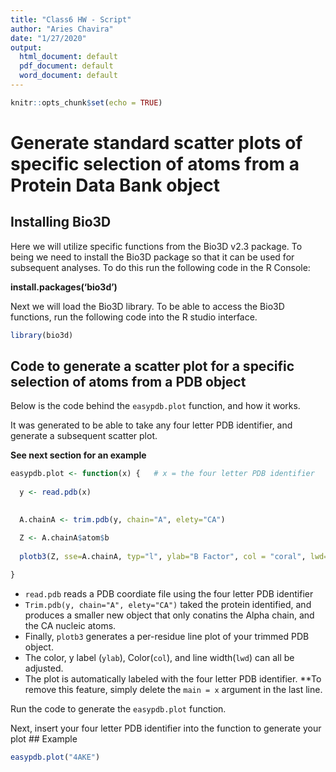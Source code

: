 ```yaml
---
title: "Class6 HW - Script"
author: "Aries Chavira"
date: "1/27/2020"
output:
  html_document: default
  pdf_document: default
  word_document: default
---
```


```r
knitr::opts_chunk$set(echo = TRUE)
```

# Generate standard scatter plots of specific selection of atoms from a Protein Data Bank object 

## Installing Bio3D 

Here we will utilize specific functions from the Bio3D v2.3 package. To being we need to install the Bio3D package so that it can be used for subsequent analyses. To do this run the following code in the R Console: 

**install.packages('bio3d')**

Next we will load the Bio3D library. 
To be able to access the Bio3D functions, run the following code into the R studio interface.

```r
library(bio3d)
```

## Code to generate a scatter plot for a specific selection of atoms from a PDB object 

Below is the code behind the `easypdb.plot` function, and how it works. 

It was generated to be able to take any four letter PDB identifier, and generate a subsequent scatter plot. 

**See next section for an example**

```r
easypdb.plot <- function(x) {   # x = the four letter PDB identifier
  
  y <- read.pdb(x)    
  

  A.chainA <- trim.pdb(y, chain="A", elety="CA")

  Z <- A.chainA$atom$b
   
  plotb3(Z, sse=A.chainA, typ="l", ylab="B Factor", col = "coral", lwd=2, main = x)
  
}
```

- `read.pdb` reads a PDB coordiate file using the four letter PDB identifier
- `Trim.pdb(y, chain="A", elety="CA")` taked the protein identified, and produces a smaller new object that only conatins the Alpha chain, and the CA nucleic atoms. 
- Finally, `plotb3` generates a per-residue line plot of your trimmed PDB object. 
- The color, y label (`ylab`), Color(`col`), and line width(`lwd`) can all be adjusted. 
- The plot is automatically labeled with the four letter PDB identifier. **To remove this feature, simply delete the `main = x` argument in the last line. 

Run the code to generate the `easypdb.plot` function. 

Next, insert your four letter PDB identifier into the function to generate your plot 
## Example 

```r
easypdb.plot("4AKE")
```






